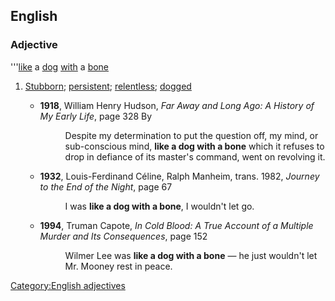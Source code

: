 ==English==

===Adjective===
'''[[like]] a [[dog]] [[with]] a [[bone]]

# {{simile}} [[Stubborn]]; [[persistent]]; [[relentless]]; [[dogged]]
#* '''1918''', William Henry Hudson, ''Far Away and Long Ago: A History of My Early Life'', page 328 By 
#*: Despite my determination to put the question off, my mind, or sub-conscious mind, '''like a dog with a bone''' which it refuses to drop in defiance of its master's command, went on revolving it.
#* '''1932''', Louis-Ferdinand Céline, Ralph Manheim, trans. 1982, ''Journey to the End of the Night'', page 67
#*: I was '''like a dog with a bone''', I wouldn't let go. 
#* '''1994''', Truman Capote, ''In Cold Blood: A True Account of a Multiple Murder and Its Consequences'', page 152
#*: Wilmer Lee was '''like a dog with a bone''' — he just wouldn't let Mr. Mooney rest in peace.
[[Category:English adjectives]]